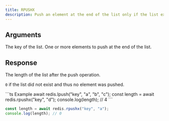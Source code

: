 ```yaml
---
title: RPUSHX
description: Push an element at the end of the list only if the list exists.
---
```


## Arguments

<ParamField body="key" type="string" required>
  The key of the list.
</ParamField>

<ParamField body="elements" type="...TValue[]" required>
  One or more elements to push at the end of the list.
</ParamField>


## Response

<ResponseField type="number" required>
  The length of the list after the push operation.

  `0` if the list did not exist and thus no element was pushed.
</ResponseField>

<RequestExample>
```ts Example 
await redis.lpush("key", "a", "b", "c"); 
const length = await redis.rpushx("key", "d"); 
console.log(length); // 4
 ```

 ```ts Without existing list 
const length = await redis.rpushx("key", "a"); 
console.log(length); // 0
 ```


</RequestExample>
